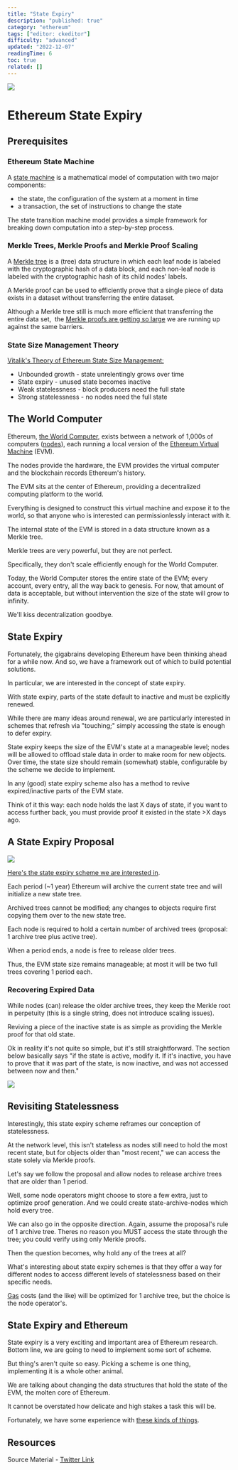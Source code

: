 ```yaml
---
title: "State Expiry"
description: "published: true"
category: "ethereum"
tags: ["editor: ckeditor"]
difficulty: "advanced"
updated: "2022-12-07"
readingTime: 6
toc: true
related: []
---
```


![](/images/state-expiry-1.png)

# Ethereum State Expiry

## Prerequisites

### Ethereum State Machine

A [state machine](https://inevitableeth.com/home/ethereum/state-machine) is a mathematical model of computation with two major components: 

*   the state, the configuration of the system at a moment in time
*   a transaction, the set of instructions to change the state

The state transition machine model provides a simple framework for breaking down computation into a step-by-step process.

### Merkle Trees, Merkle Proofs and Merkle Proof Scaling

A [Merkle tree](https://inevitableeth.com/home/concepts/merkle-tree) is a (tree) data structure in which each leaf node is labeled with the cryptographic hash of a data block, and each non-leaf node is labeled with the cryptographic hash of its child nodes' labels.

A Merkle proof can be used to efficiently prove that a single piece of data exists in a dataset without transferring the entire dataset. 

Although a Merkle tree still is much more efficient that transferring the entire data set,  the [Merkle proofs are getting so large](/concepts/scaling) we are running up against the same barriers. 

### State Size Management Theory

[Vitalik's Theory of Ethereum State Size Management:](/ethereum/theory)

*   Unbounded growth - state unrelentingly grows over time
*   State expiry - unused state becomes inactive
*   Weak statelessness - block producers need the full state
*   Strong statelessness - no nodes need the full state

## The World Computer

Ethereum, [the World Computer](/ethereum/world-computer), exists between a network of 1,000s of computers ([nodes](https://inevitableeth.com/home/ethereum/node)), each running a local version of the [Ethereum Virtual Machine](https://inevitableeth.com/home/ethereum/evm) (EVM). 

The nodes provide the hardware, the EVM provides the virtual computer and the blockchain records Ethereum's history.

The EVM sits at the center of Ethereum, providing a decentralized computing platform to the world.

Everything is designed to construct this virtual machine and expose it to the world, so that anyone who is interested can permissionlessly interact with it.

The internal state of the EVM is stored in a data structure known as a Merkle tree. 

Merkle trees are very powerful, but they are not perfect. 

Specifically, they don't scale efficiently enough for the World Computer.

Today, the World Computer stores the entire state of the EVM; every account, every entry, all the way back to genesis. For now, that amount of data is acceptable, but without intervention the size of the state will grow to infinity. 

We'll kiss decentralization goodbye.

## State Expiry

Fortunately, the gigabrains developing Ethereum have been thinking ahead for a while now. And so, we have a framework out of which to build potential solutions.

In particular, we are interested in the concept of state expiry.

With state expiry, parts of the state default to inactive and must be explicitly renewed. 

While there are many ideas around renewal, we are particularly interested in schemes that refresh via "touching;" simply accessing the state is enough to defer expiry.

State expiry keeps the size of the EVM's state at a manageable level; nodes will be allowed to offload stale data in order to make room for new objects. Over time, the state size should remain (somewhat) stable, configurable by the scheme we decide to implement. 

In any (good) state expiry scheme also has a method to revive expired/inactive parts of the EVM state. 

Think of it this way: each node holds the last X days of state, if you want to access further back, you must provide proof it existed in the state >X days ago. 

## A State Expiry Proposal

![](/images/state-expiry-2.jpeg)

[Here's the state expiry scheme we are interested in](https://ethresear.ch/t/resurrection-conflict-minimized-state-bounding-take-2/8739).  

Each period (~1 year) Ethereum will archive the current state tree and will initialize a new state tree. 

Archived trees cannot be modified; any changes to objects require first copying them over to the new state tree. 

Each node is required to hold a certain number of archived trees (proposal: 1 archive tree plus active tree). 

When a period ends, a node is free to release older trees. 

Thus, the EVM state size remains manageable; at most it will be two full trees covering 1 period each. 

### Recovering Expired Data

While nodes (can) release the older archive trees, they keep the Merkle root in perpetuity (this is a single string, does not introduce scaling issues). 

Reviving a piece of the inactive state is as simple as providing the Merkle proof for that old state. 

Ok in reality it's not quite so simple, but it's still straightforward. The section below basically says "if the state is active, modify it. If it's inactive, you have to prove that it was part of the state, is now inactive, and was not accessed between now and then." 

![](/images/state-expiry-3.png)

## Revisiting Statelessness

Interestingly, this state expiry scheme reframes our conception of statelessness. 

At the network level, this isn't stateless as nodes still need to hold the most recent state, but for objects older than "most recent," we can access the state solely via Merkle proofs. 

Let's say we follow the proposal and allow nodes to release archive trees that are older than 1 period. 

Well, some node operators might choose to store a few extra, just to optimize proof generation. And we could create state-archive-nodes which hold every tree. 

We can also go in the opposite direction. Again, assume the proposal's rule of 1 archive tree. Theres no reason you MUST access the state through the tree; you could verify using only Merkle proofs. 

Then the question becomes, why hold any of the trees at all? 

What's interesting about state expiry schemes is that they offer a way for different nodes to access different levels of statelessness based on their specific needs. 

[Gas](/concepts/gas) costs (and the like) will be optimized for 1 archive tree, but the choice is the node operator's. 

## State Expiry and Ethereum

State expiry is a very exciting and important area of Ethereum research. Bottom line, we are going to need to implement some sort of scheme. 

But thing's aren't quite so easy. Picking a scheme is one thing, implementing it is a whole other animal. 

We are talking about changing the data structures that hold the state of the EVM, the molten core of Ethereum. 

It cannot be overstated how delicate and high stakes a task this will be. 

Fortunately, we have some experience with [these kinds of things](https://ethereum.org/en/upgrades/merge/).

## Resources

Source Material - [Twitter Link](https://twitter.com/logarithmicrex/status/1588302097413332992)

